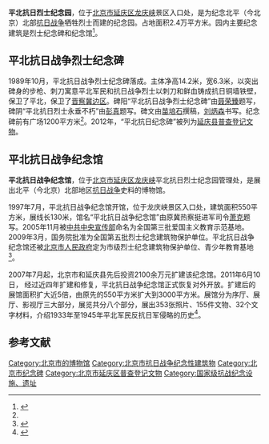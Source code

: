 '''平北抗日烈士纪念园'''，位于[[北京市|北京市]][[延庆区|延庆区]][[龙庆峡|龙庆峡]]景区入口处，是为纪念北平（今北京）北部[[抗日战争|抗日战争]]牺牲烈士而建的纪念园。占地面积2.4万平方米。园内主要纪念建筑是烈士纪念碑和纪念馆<ref name=elyb>{{Cite web |url = http://www.chinamartyrs.gov.cn/LingYuanZhanShi/C003/jngjj.html |title = 平北抗日烈士纪念园 |author =  |date =  |publisher = 中华英烈网 |language =  |accessdate = 2018-08-22 |quote =  |archive-date = 2019-08-15 |archive-url = https://web.archive.org/web/20190815002142/http://www.chinamartyrs.gov.cn/LingYuanZhanShi/C003/jngjj.html |dead-url = yes }}</ref>。

==平北抗日战争烈士纪念碑==
1989年10月，平北抗日战争烈士纪念碑落成。主体净高14.2米，宽6.3米，以突出碑身的步枪、刺刀寓意平北军民和抗日战争烈士以刺刀和鲜血铸成抗日铜墙铁壁，保卫了平北，保卫了[[晋察冀边区|晋察冀边区]]。碑阳“平北抗日战争烈士纪念碑”由[[聂荣臻|聂荣臻]]题写，碑阴“平北抗日烈士永垂不朽”由[[彭真|彭真]]题写。碑文由[[苗培石|苗培石]]撰稿，[[刘炳森|刘炳森]]书写。纪念碑前有广场1200平方米<ref name=elyb/>。2012年，“平北抗日纪念碑”被列为[[北京市延庆区普查登记文物|延庆县普查登记文物]]。

==平北抗日战争纪念馆==
{{Infobox Museum
|name          = 平北抗日战争纪念馆
|image         = 
|imagesize     = 250px
|caption       =
|map_type      =
|map_caption   = 
|latitude      =
|longitude     =
|established   = 1997年
|dissolved     =
|location      = {{CHN}}[[北京市|北京市]][[延庆区|延庆区]]平北抗日烈士纪念园管理处
|type          = 
|visitors      = 
|director      = 
|curator       = 
|publictransit = 
|website       = 
}}
'''平北抗日战争纪念馆'''，位于[[北京市|北京市]][[延庆区|延庆区]][[龙庆峡|龙庆峡]]平北抗日烈士纪念园管理处，是展出北平（今北京）北部地区[[抗日战争|抗日战争]]史料的博物馆。

1997年7月，平北抗日战争纪念馆开馆，位于龙庆峡景区入口处，建筑面积550平方米，展线长130米，馆名“平北抗日战争纪念馆”由原冀热察挺进军司令[[萧克|萧克]]题写。2005年11月被[[中共中央宣传部|中共中央宣传部]]命名为全国第三批爱国主义教育示范基地。2009年3月，国务院批准为全国第五批烈士纪念建筑物保护单位。平北抗日战争纪念馆还被[[北京市人民政府|北京市人民政府]]定为市级烈士纪念建筑物保护单位、青少年教育基地<ref name=cpc>{{Cite web |url = http://cpc.people.com.cn/GB/64176/64180/7933960.html |title = 平北抗日战争纪念馆 |author =  |date =  |publisher = 中国共产党新闻网 |language =  |accessdate = 2018-08-22 |quote =  |archive-date = 2018-08-22 |archive-url = https://web.archive.org/web/20180822145732/http://cpc.people.com.cn/GB/64176/64180/7933960.html |dead-url = no }}</ref>。

2007年7月起，北京市和延庆县先后投资2100余万元扩建该纪念馆。2011年6月10日， 经过近四年扩建和修复，平北抗日战争纪念馆正式恢复对外开放。扩建后的展馆面积扩大近5倍，由原先的550平方米扩大到3000平方米。展馆分为序厅、展厅、影视厅三大部分，展览共分八个部分，展出353张照片、155件文物、32个文字材料，介绍1933年至1945年平北军民反抗日军侵略的历史<ref name=yshw>{{Cite web  |url =http://news.cntv.cn/20110611/106018.shtml  |title =平北抗日战争纪念馆改陈开馆 再现军民抗战历程  |author =  |date =2011-06-11  |publisher =央视网  |language =  |accessdate =  |quote =  |archive-date =2018-08-22  |archive-url =https://web.archive.org/web/20180822181312/http://news.cntv.cn/20110611/106018.shtml  |dead-url =no  }}</ref>。

==参考文献==
{{Reflist|2}}

{{北京市全国爱国主义教育示范基地}}
[[Category:北京市的博物馆|Category:北京市的博物馆]]
[[Category:北京市抗日战争纪念性建筑物|Category:北京市抗日战争纪念性建筑物]]
[[Category:北京市纪念碑|Category:北京市纪念碑]]
[[Category:北京市延庆区普查登记文物|Category:北京市延庆区普查登记文物]]
[[Category:国家级抗战纪念设施、遗址|Category:国家级抗战纪念设施、遗址]]